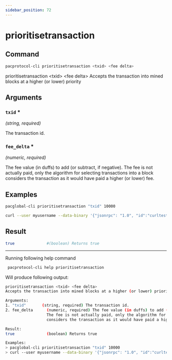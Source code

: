 ```yaml
---
sidebar_position: 72
---
```


# prioritisetransaction
## Command

```bash
pacprotocol-cli prioritisetransaction <txid> <fee delta>
```

prioritisetransaction &lt;txid&gt; &lt;fee delta&gt;
Accepts the transaction into mined blocks at a higher (or lower) priority



## Arguments

### `txid` <span class='asterisk'>*</span>
*(string, required)*

The transaction id.


### `fee_delta` <span class='asterisk'>*</span>
*(numeric, required)*

The fee value (in duffs) to add (or subtract, if negative).
                  The fee is not actually paid, only the algorithm for selecting transactions into a block
                  considers the transaction as it would have paid a higher (or lower) fee.


## Examples
```bash
pacglobal-cli prioritisetransaction "txid" 10000
```

```bash
curl --user myusername --data-binary '{"jsonrpc": "1.0", "id":"curltest", "method": "prioritisetransaction", "params": ["txid", 10000] }' -H 'content-type: text/plain;' http://127.0.0.1:1111/
```
## Result
```bash
true              #(boolean) Returns true
```


___

Running following help command
```bash
 pacprotocol-cli help prioritisetransaction
```
Will produce following output:


```bash
prioritisetransaction <txid> <fee delta>
Accepts the transaction into mined blocks at a higher (or lower) priority

Arguments:
1. "txid"       (string, required) The transaction id.
2. fee_delta      (numeric, required) The fee value (in duffs) to add (or subtract, if negative).
                  The fee is not actually paid, only the algorithm for selecting transactions into a block
                  considers the transaction as it would have paid a higher (or lower) fee.

Result:
true              (boolean) Returns true

Examples:
> pacglobal-cli prioritisetransaction "txid" 10000
> curl --user myusername --data-binary '{"jsonrpc": "1.0", "id":"curltest", "method": "prioritisetransaction", "params": ["txid", 10000] }' -H 'content-type: text/plain;' http://127.0.0.1:1111/

```

